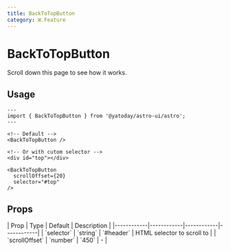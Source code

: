 ```yaml
---
title: BackToTopButton
category: W.Feature
---
```



# BackToTopButton

<SourceLink name="BackToTopButton" />

Scroll down this page to see how it works.

<div className="space-y-12">
  <div id="top"></div>
  <Demo title="">
    <div className="h-[2000px]"></div>
    <BackToTopButton scrollOffset={20} selector="#top" />
  </Demo>
</div>

## Usage

```astro
---
import { BackToTopButton } from '@yatoday/astro-ui/astro';
---

<!-- Default -->
<BackToTopButton />

<!-- Or with cutom selector -->
<div id="top"></div>

<BackToTopButton
  scrollOffset={20} 
  selector="#top"
/>
```

## Props

<div className="overflow-x-auto">
  <div className="min-w-xl">
    | Prop | Type | Default | Description |
    |------------|------------|------------|------------|
    | `selector` | `string` | `#header` | HTML selector to scroll to |
    | `scrollOffset` | `number` | `450` | - |
  </div>
</div>
